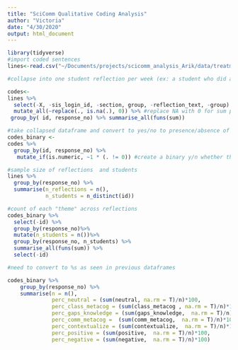 ```yaml
---
title: "SciComm Qualitative Coding Analysis"
author: "Victoria"
date: "4/30/2020"
output: html_document
---
```

```r
library(tidyverse)
#import coded sentences
lines<-read.csv("~/Documents/projects/scicomm_analysis_Arik/data/treatment_reflections_sentences_coded.csv",na.strings=c("","NA"))
```

```r
#collapse into one student reflection per week (ex: a student who did all 5 should have 5 lines in df total)

codes<-
lines %>%
  select(-X, -sis_login_id, -section, group, -reflection_text, -group) %>%
  mutate_all(~replace(., is.na(.), 0)) %>% #replace NA with 0 for sum purposes
 group_by( id, response_no) %>% summarise_all(funs(sum)) 

#take collapsed dataframe and convert to yes/no to presence/absence of each theme 
codes_binary <-
codes %>%
  group_by(id, response_no) %>%
   mutate_if(is.numeric, ~1 * (. != 0)) #create a binary y/n whether they expressed that theme 
```
```r
#sample size of reflections  and students 
lines %>%
  group_by(response_no) %>%
  summarise(n_reflections = n(), 
            n_students = n_distinct(id))
```

```r
#count of each "theme" across reflections 
codes_binary %>%
  select(-id) %>%
  group_by(response_no)%>%
  mutate(n_students = n())%>%
  group_by(response_no, n_students) %>%
  summarise_all(funs(sum)) %>%
  select(-id)

#need to convert to %s as seen in previous dataframes 


```

```r

codes_binary %>%
    group_by(response_no) %>%
    summarise(n = n(),
              perc_neutral = (sum(neutral, na.rm = T)/n)*100, 
              perc_class_metacog = (sum(class_metacog , na.rm = T)/n)*100,
              perc_gaps_knowledge = (sum(gaps_knowledge,  na.rm = T)/n)*100, 
              perc_comm_metacog =  (sum(comm_metacog,  na.rm = T)/n)*100,
              perc_contextualize = (sum(contextualize,  na.rm = T)/n)*100, 
              perc_positive = (sum(positive,  na.rm = T)/n)*100,
              perc_negative = (sum(negative,  na.rm = T)/n)*100) 
```



